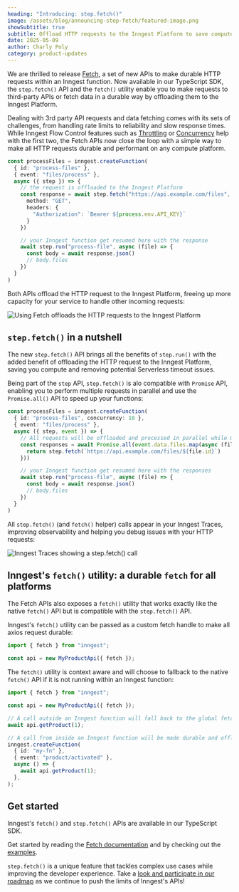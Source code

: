 ```yaml
---
heading: "Introducing: step.fetch()"
image: /assets/blog/announcing-step-fetch/featured-image.png
showSubtitle: true
subtitle: Offload HTTP requests to the Inngest Platform to save compute and improve reliability.
date: 2025-05-09
author: Charly Poly
category: product-updates
---
```



We are thrilled to release [Fetch](/docs/features/inngest-functions/steps-workflows/fetch), a set of new APIs to make durable HTTP requests within an Inngest function.
Now available in our TypeScript SDK, the `step.fetch()` API and the `fetch()` utility enable you to make requests to third-party APIs or fetch data in a durable way by offloading them to the Inngest Platform.

Dealing with 3rd party API requests and data fetching comes with its sets of challenges, from handling rate limits to reliability and slow response times.
While Inngest Flow Control features such as [Throttling](/docs/guides/throttling) or [Concurrency](/docs/guides/concurrency) help with the first two, the Fetch APIs now close the loop with a simple way to
make all HTTP requests durable and performant on any compute platform.

```typescript
const processFiles = inngest.createFunction(
  { id: "process-files" },
  { event: "files/process" },
  async ({ step }) => {
    // the request is offloaded to the Inngest Platform
    const response = await step.fetch("https://api.example.com/files", {
      method: "GET",
      headers: {
        "Authorization": `Bearer ${process.env.API_KEY}`
      }
    })

    // your Inngest function get resumed here with the response
    await step.run("process-file", async (file) => {
      const body = await response.json()
      // body.files
    })
  }
)
```

Both APIs offload the HTTP request to the Inngest Platform, freeing up more capacity for your service to handle other incoming requests:

![Using Fetch offloads the HTTP requests to the Inngest Platform](/assets/blog/announcing-step-fetch/step-fetch-diagram.png)


## `step.fetch()` in a nutshell

The new `step.fetch()` API brings all the benefits of `step.run()` with the added benefit of offloading the HTTP request to the Inngest Platform,
saving you compute and removing potential Serverless timeout issues.

Being part of the `step` API, `step.fetch()` is alo compatible with `Promise` API, enabling you to perform multiple requests in parallel and use the `Promise.all()` API to speed up your functions:

```typescript
const processFiles = inngest.createFunction(
  { id: "process-files", concurrency: 10 },
  { event: "files/process" },
  async ({ step, event }) => {
    // All requests will be offloaded and processed in parallel while matching the concurrency limit
    const responses = await Promise.all(event.data.files.map(async (file) => {
      return step.fetch(`https://api.example.com/files/${file.id}`)
    }))

    // your Inngest function get resumed here with the responses
    await step.run("process-file", async (file) => {
      const body = await response.json()
      // body.files
    })
  }
)
```

All `step.fetch()` (and `fetch()` helper) calls appear in your Inngest Traces, improving observability and helping you debug issues with your HTTP requests:

![Inngest Traces showing a step.fetch() call](/assets/blog/announcing-step-fetch/step-fetch-trace.png)


## Inngest's `fetch()` utility: a durable `fetch` for all platforms

The Fetch APIs also exposes a `fetch()` utility that works exactly like the native `fetch()` API but is compatible with the `step.fetch()` API.

Inngest's `fetch()` utility can be passed as a custom fetch handle to make all axios request durable:

```typescript
import { fetch } from "inngest";

const api = new MyProductApi({ fetch });
```

The `fetch()` utility is context aware and will choose to fallback to the native `fetch()` API if it is not running within an Inngest function:

```typescript
import { fetch } from "inngest";

const api = new MyProductApi({ fetch });

// A call outside an Inngest function will fall back to the global fetch
await api.getProduct(1);

// A call from inside an Inngest function will be made durable and offloaded to the Inngest Platform
inngest.createFunction(
  { id: "my-fn" },
  { event: "product/activated" },
  async () => {
    await api.getProduct(1);
  },
);
```

## Get started

Inngest's `fetch()` and `step.fetch()` APIs are available in our TypeScript SDK.

Get started by reading the [Fetch documentation](/docs/features/inngest-functions/steps-workflows/fetch) and by checking out the [examples](/docs/examples/fetch).

`step.fetch()` is a unique feature that tackles complex use cases while improving the developer experience. Take a [look and participate in our roadmap](https://roadmap.inngest.com/roadmap?ref=footer) as we continue to push the limits of Inngest's APIs!